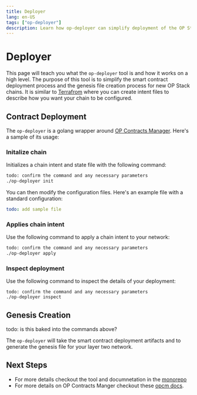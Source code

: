 ```yaml
---
title: Deployer
lang: en-US
tags: ["op-deployer"]
description: Learn how op-deployer can simplify deployment of the OP Stack.
---
```



# Deployer

This page will teach you what the `op-deployer` tool is and how it works on a high level. The purpose of this tool is to simplify the smart contract deployment process and the genesis file creation process for new OP Stack chains. It is similar to [Terrafrom](https://www.terraform.io/) where you can create intent files to describe how you want your chain to be configured.

## Contract Deployment

The `op-deployer` is a golang wrapper around [OP Contracts Manager](/stack/experimental/opcm). Here's a sample of its usage:

<Steps>

### Initalize chain

Initializes a chain intent and state file with the following command:

```bash
todo: confirm the command and any necessary parameters
./op-deployer init
```

You can then modify the configuration files. Here's an example file with a standard configuration:

```yaml
todo: add sample file
```

### Applies chain intent

Use the following command to apply a chain intent to your network:

```bash
todo: confirm the command and any necessary parameters
./op-deployer apply
```

### Inspect deployment

Use the following command to inspect the details of your deployment:

```
todo: confirm the command and any necessary parameters
./op-deployer inspect
```

</Steps>

## Genesis Creation 

todo: is this baked into the commands above?

The `op-deployer` will take the smart contract deployment artifacts and to generate the genesis file for your layer two network. 

## Next Steps

*   For more details checkout the tool and documnetation in the [monorepo](https://github.com/ethereum-optimism/optimism/tree/develop/op-chain-ops/cmd/op-deployer)
*   For more details on OP Contracts Manger checkout these [opcm docs](/stack/experimental/opcm).